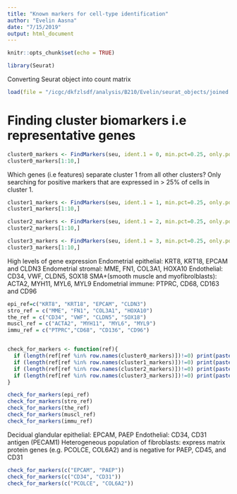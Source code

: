 ```yaml
---
title: "Known markers for cell-type identification"
author: "Evelin Aasna"
date: "7/15/2019"
output: html_document
---
```


```r
knitr::opts_chunk$set(echo = TRUE)
```

```r
library(Seurat)
```


Converting Seurat object into count matrix
```r
load(file = "/icgc/dkfzlsdf/analysis/B210/Evelin/seurat_objects/joined.RData")
```

# Finding cluster biomarkers i.e representative genes
```r
cluster0_markers <- FindMarkers(seu, ident.1 = 0, min.pct=0.25, only.pos = TRUE)
cluster0_markers[1:10,]
```

Which genes (i.e features) separate cluster 1 from all other clusters? Only searching for positive markers that are expressed in > 25% of cells in cluster 1. 
```r
cluster1_markers <- FindMarkers(seu, ident.1 = 1, min.pct=0.25, only.pos = TRUE)
cluster1_markers[1:10,]
```

```r
cluster2_markers <- FindMarkers(seu, ident.1 = 2, min.pct=0.25, only.pos = TRUE)
cluster2_markers[1:10,]
```

```r
cluster3_markers <- FindMarkers(seu, ident.1 = 3, min.pct=0.25, only.pos = TRUE)
cluster3_markers[1:10,]
```

High levels of gene expression
Endometrial epithelial: KRT8, KRT18, EPCAM and CLDN3
Endometrial stromal: MME, FN1, COL3A1, HOXA10
Endothelial: CD34, VWF, CLDN5, SOX18
SMA+(smooth muscle and myofibrolblasts): ACTA2, MYH11, MYL6, MYL9
Endometrial immune: PTPRC, CD68, CD163 and CD96
```r
epi_ref=c("KRT8", "KRT18", "EPCAM", "CLDN3")
stro_ref = c("MME", "FN1", "COL3A1", "HOXA10")
the_ref = c("CD34", "VWF", "CLDN5", "SOX18")
muscl_ref = c("ACTA2", "MYH11", "MYL6", "MYL9")
immu_ref = c("PTPRC","CD68", "CD136", "CD96")


check_for_markers <- function(ref){
  if (length(ref[ref %in% row.names(cluster0_markers)])!=0) print(paste(0, ref[ref %in% row.names(cluster0_markers)]))
  if (length(ref[ref %in% row.names(cluster1_markers)])!=0) print(paste(1, ref[ref %in% row.names(cluster1_markers)]))
  if (length(ref[ref %in% row.names(cluster2_markers)])!=0) print(paste(2, ref[ref %in% row.names(cluster2_markers)]))
  if (length(ref[ref %in% row.names(cluster3_markers)])!=0) print(paste(3, ref[ref %in% row.names(cluster3_markers)]))
}  

check_for_markers(epi_ref)
check_for_markers(stro_ref)
check_for_markers(the_ref)
check_for_markers(muscl_ref)
check_for_markers(immu_ref)
```

Decidual glandular epithelial: EPCAM, PAEP
Endothelial: CD34, CD31 antigen (PECAM1)
Heterogeneous population of fibroblasts: express matrix protein genes (e.g. PCOLCE, COL6A2) and is negative for PAEP, CD45, and CD31

```r
check_for_markers(c("EPCAM", "PAEP"))
check_for_markers(c("CD34", "CD31"))
check_for_markers(c("PCOLCE", "COL6A2"))
```

